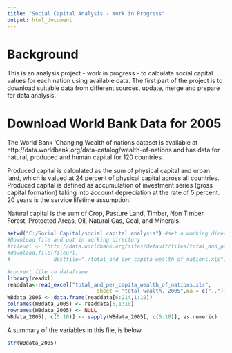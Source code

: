 ```yaml
---
title: "Social Capital Analysis - Work in Progress"
output: html_document
---
```


# Background
This is an analysis project - work in progress - to calculate social capital values for each nation using available data. The first part of the project is to download suitable data from different sources, update, merge and prepare for data analysis.


# Download World Bank Data for 2005
The World Bank 'Changing Wealth of nations dataset is available at http://data.worldbank.org/data-catalog/wealth-of-nations and has data for natural, produced and human capital for 120 countries. 

Produced capital is calculated as the sum of physical capital and urban land, which is valued at 24 percent of physical capital across all countries. Produced capital is defined as accumulation of investment series (gross capital formation) taking into account depreciation at the rate of 5 percent. 20 years is the service lifetime assumption.  

Natural capital is the sum of Crop, Pasture Land, Timber, Non Timber Forest, Protected Areas, Oil, Natural Gas, Coal, and Minerals.  


```r
setwd("C:/Social Capital/social capital analysis") #set a working directory for data - this directory needs to pre-exist
#Download file and put in working directory
#fileurl <- "http://data.worldbank.org/sites/default/files/total_and_per_capita_wealth_of_nations.xls"
#download.file(fileurl, 
#              destfile="./total_and_per_capita_wealth_of_nations.xls")

#convert file to dataframe
library(readxl)
readdata<-read_excel("total_and_per_capita_wealth_of_nations.xls",
                             sheet = "total wealth, 2005",na = c(".."))
WBdata_2005 <- data.frame(readdata[6:214,1:10])
colnames(WBdata_2005) <- readdata[5,1:10]
rownames(WBdata_2005) <- NULL
WBdata_2005[, c(5:10)] <- sapply(WBdata_2005[, c(5:10)], as.numeric)


```

A summary of the variables in this file, is below.


```r
str(WBdata_2005)
```


